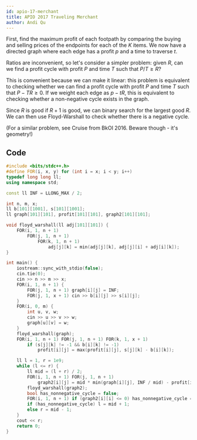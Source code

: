 ```yaml
---
id: apio-17-merchant
title: APIO 2017 Traveling Merchant
author: Andi Qu
---
```


First, find the maximum profit of each footpath by comparing the buying and selling prices of the endpoints for each of the $K$ items. We now have a directed graph where each edge has a profit $p$ and a time to traverse $t$.

Ratios are inconvenient, so let's consider a simpler problem: given $R$, can we find a profit cycle with profit $P$ and time $T$ such that $P/T \geq R$?

This is convenient because we can make it linear: this problem is equivalent to checking whether we can find a profit cycle with profit $P$ and time $T$ such that $P - TR \geq 0$. If we weight each edge as $p - tR$, this is equivalent to checking whether a non-negative cycle exists in the graph.

Since $R$ is good if $R + 1$ is good, we can binary search for the largest good $R$. We can then use Floyd-Warshall to check whether there is a negative cycle.

(For a similar problem, see Cruise from BkOI 2016. Beware though - it's geometry!)

## Code

```cpp
#include <bits/stdc++.h>
#define FOR(i, x, y) for (int i = x; i < y; i++)
typedef long long ll;
using namespace std;

const ll INF = LLONG_MAX / 2;

int n, m, x;
ll b[101][1001], s[101][1001];
ll graph[101][101], profit[101][101], graph2[101][101];

void floyd_warshall(ll adj[101][101]) {
    FOR(i, 1, n + 1)
        FOR(j, 1, n + 1)
            FOR(k, 1, n + 1)
                adj[j][k] = min(adj[j][k], adj[j][i] + adj[i][k]);
}

int main() {
    iostream::sync_with_stdio(false);
    cin.tie(0);
    cin >> n >> m >> x;
    FOR(i, 1, n + 1) {
        FOR(j, 1, n + 1) graph[i][j] = INF;
        FOR(j, 1, x + 1) cin >> b[i][j] >> s[i][j];
    }
    FOR(i, 0, m) {
        int u, v, w;
        cin >> u >> v >> w;
        graph[u][v] = w;
    }
    floyd_warshall(graph);
    FOR(i, 1, n + 1) FOR(j, 1, n + 1) FOR(k, 1, x + 1) 
        if (s[j][k] != -1 && b[i][k] != -1)
            profit[i][j] = max(profit[i][j], s[j][k] - b[i][k]);

    ll l = 1, r = 1e9;
    while (l <= r) {
        ll mid = (l + r) / 2;
        FOR(i, 1, n + 1) FOR(j, 1, n + 1)
            graph2[i][j] = mid * min(graph[i][j], INF / mid) - profit[i][j];
        floyd_warshall(graph2);
        bool has_nonnegative_cycle = false;
        FOR(i, 1, n + 1) if (graph2[i][i] <= 0) has_nonnegative_cycle = true;
        if (has_nonnegative_cycle) l = mid + 1;
        else r = mid - 1;
    }
    cout << r;
    return 0;
}
```
